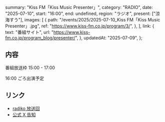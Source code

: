  summary: "Kiss FM「Kiss Music Presenter」",
  category: "RADIO",
  date: "2025-07-10",
  start: "16:00",
  end: undefined,
  region: "ラジオ",
  present: ["涼海すう"],
  images: [
    {
      path: "/events/2025/2025-07-10_Kiss FM「Kiss Music Presenter」.jpg",
      ref: "https://www.kiss-fm.co.jp/program/3/",
    },
  ],
  link: {
    text: "番組サイト",
    url: "https://www.kiss-fm.co.jp/program_blog/presenter/",
  },
  updatedAt: "2025-07-09",
};

## 内容

番組放送枠 15:00 - 17:00

16:00 ごろ出演予定

## リンク

- [radiko 放送回](https://radiko.jp/share/?sid=KISSFMKOBE&t=20250710150000)
- [公式 X 告知](https://x.com/takanenofficial/status/1942871358289195370)
